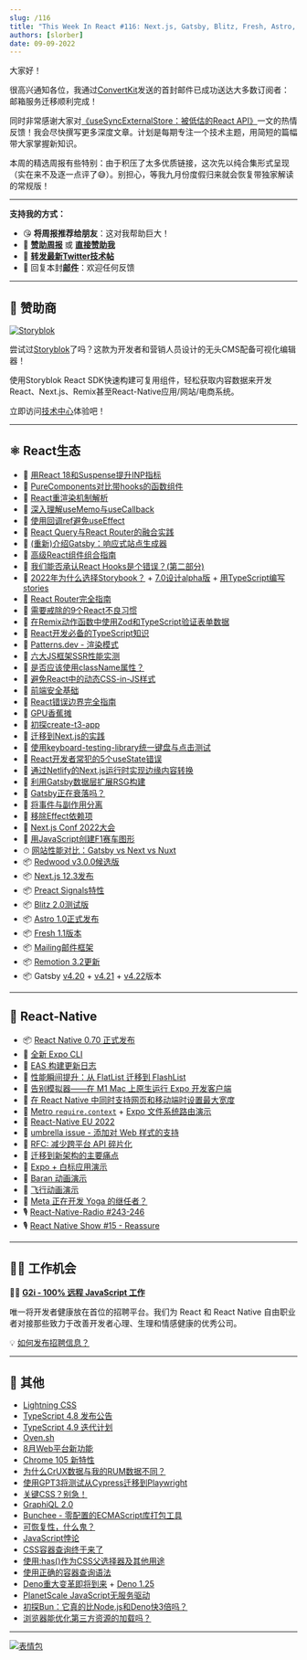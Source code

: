 ```yaml
---
slug: /116
title: "This Week In React #116: Next.js, Gatsby, Blitz, Fresh, Astro, Preact, Redwood, Deno, Remotion, React-Native, Expo, TypeScript, Lightning CSS..."
authors: [slorber]
date: 09-09-2022
---
```


大家好！

很高兴通知各位，我通过[ConvertKit](https://thisweekinreact.com/convertkit)发送的首封邮件已成功送达大多数订阅者：邮箱服务迁移顺利完成！

同时非常感谢大家对[《useSyncExternalStore：被低估的React API》](https://thisweekinreact.com/articles/useSyncExternalStore-the-underrated-react-api)一文的热情反馈！我会尽快撰写更多深度文章。计划是每期专注一个技术主题，用简短的篇幅带大家掌握新知识。

本周的精选周报有些特别：由于积压了太多优质链接，这次先以纯合集形式呈现（实在来不及逐一点评了😅）。别担心，等我九月份度假归来就会恢复带独家解读的常规版！

<!-- truncate -->

---

**支持我的方式：**

- 😘 **将周报推荐给朋友**：这对我帮助巨大！
- 💸 [**赞助周报**](https://thisweekinreact.com/sponsor) 或 [**直接赞助我**](https://github.com/sponsors/slorber)
- 🧵 [**转发最新Twitter技术帖**](https://slo.im/thread)
- 📨 回复本封[**邮件**](mailto:sebastien@thisweekinreact.com)：欢迎任何反馈

<SubscribeFormEmbed />

---

## 💸 赞助商

[![Storyblok](/emails/issues/116/storyblok.png)](https://www.storyblok.com/?utm_source=thisweekinreact&utm_medium=display&utm_campaign=AWA_SPON_TWIREACT_TRA&utm_content=thisweekinreact_en)

尝试过[Storyblok](https://www.storyblok.com/?utm_source=thisweekinreact&utm_medium=display&utm_campaign=AWA_SPON_TWIREACT_TRA&utm_content=thisweekinreact_en)了吗？这款为开发者和营销人员设计的无头CMS配备可视化编辑器！

使用Storyblok React SDK快速构建可复用组件，轻松获取内容数据来开发React、Next.js、Remix甚至React-Native应用/网站/电商系统。

立即访问[技术中心](https://www.storyblok.com/technologies?utm_source=thisweekinreact&utm_medium=display&utm_campaign=AWA_SPON_TWIREACT_TRA&utm_content=thisweekinreact_en)体验吧！

---

## ⚛️ React生态

- 📜 [用React 18和Suspense提升INP指标](https://vercel.com/blog/improving-interaction-to-next-paint-with-react-18-and-suspense)
- 📜 [PureComponents对比带hooks的函数组件](https://www.developerway.com/posts/pure-components-vs-functional-and-hooks)
- 📜 [React重渲染机制解析](https://www.joshwcomeau.com/react/why-react-re-renders/)
- 📜 [深入理解useMemo与useCallback](https://www.joshwcomeau.com/react/usememo-and-usecallback/)
- 📜 [使用回调ref避免useEffect](https://tkdodo.eu/blog/avoiding-use-effect-with-callback-refs)
- 📜 [React Query与React Router的融合实践](https://tkdodo.eu/blog/react-query-meets-react-router)
- 📜 [(重新)介绍Gatsby：响应式站点生成器](https://www.gatsbyjs.com/blog/re-introducing-gatsby-a-reactive-site-generator/)
- 📜 [高级React组件组合指南](https://frontendmastery.com/posts/advanced-react-component-composition-guide/)
- 📜 [我们能否承认React Hooks是个错误？(第二部分)](https://medium.com/codex/can-we-all-just-admit-react-hooks-were-a-bad-idea-795505b0485d)
- 📜 [2022年为什么选择Storybook？](https://storybook.js.org/blog/why-storybook-in-2022/) + [7.0设计alpha版](https://storybook.js.org/blog/7-0-design-alpha/) + [用TypeScript编写stories](https://storybook.js.org/blog/writing-stories-in-typescript/)
- 📜 [React Router完全指南](https://ui.dev/react-router-tutorial)
- 📜 [需要戒除的9个React不良习惯](https://cult.honeypot.io/reads/bad-react-habits-to-kick/)
- 📜 [在Remix动作函数中使用Zod和TypeScript验证表单数据](https://egghead.io/blog/validating-remix-form-data-using-zod-and-typescript-in-action-functions)
- 📜 [React开发必备的TypeScript知识](https://ente.io/blog/tech/typescript-for-react/)
- 📜 [Patterns.dev - 渲染模式](https://www.patterns.dev/posts/rendering-introduction/)
- 📜 [六大JS框架SSR性能实测](https://dev.to/kaspera/we-measured-the-ssr-performance-of-6-js-frameworks-heres-what-we-found-1ck0)
- 📜 [是否应该使用className属性？](https://www.chakshunyu.com/blog/should-you-use-a-classname-prop/)
- 📜 [避免React中的动态CSS-in-JS样式](https://nickb.dev/blog/avoid-dynamic-css-in-js-styles-in-react/)
- 📜 [前端安全基础](https://frontendmastery.com/posts/frontend-security-primer/)
- 📜 [React错误边界完全指南](https://meticulous.ai/blog/react-error-boundaries-complete-guide/)
- 📜 [GPU香蕉摊](https://acko.net/blog/the-gpu-banana-stand/)
- 📜 [初探create-t3-app](https://dev.to/ajcwebdev/a-first-look-at-create-t3-app-1i8f)
- 📜 [迁移到Next.js的实践](https://blog.benchsci.com/moving-house-to-next.js)
- 📜 [使用keyboard-testing-library统一键盘与点击测试](https://testingaccessibility.com/introducing-keyboard-testing-library-by-grunet)
- 📜 [React开发者常犯的5个useState错误](https://refine.dev/blog/common-usestate-mistakes-and-how-to-avoid/)
- 📜 [通过Netlify的Next.js运行时实现边缘内容转换](https://www.netlify.com/blog/nextjs-advanced-middleware-better-runtime-that-extends-nextjs/)
- 📜 [利用Gatsby数据层扩展RSG构建](https://www.gatsbyjs.com/blog/scaling-rsg-builds-with-gatsbys-data-layer/)
- 📜 [Gatsby正在衰落吗？](https://deliciousreverie.co.uk/posts/is-gatsby-decline/)
- 📖 [将事件与副作用分离](https://beta.reactjs.org/learn/separating-events-from-effects)
- 📖 [移除Effect依赖项](https://beta.reactjs.org/learn/removing-effect-dependencies)
- 👥 [Next.js Conf 2022大会](https://vercel.com/blog/nextjs-conf-2022)
- 🎥 [用JavaScript创建F1赛车图形](https://www.youtube.com/watch?v=sA-X0Bw_7Gg)
- ⏱ [网站性能对比：Gatsby vs Next vs Nuxt](https://www.gatsbyjs.com/blog/comparing-website-performance-gatsby-vs-next-vs-nuxt/)
- 📦 [Redwood v3.0.0候选版](https://community.redwoodjs.com/t/redwood-v3-0-0-rc-is-now-available/3836)
- 📦 [Next.js 12.3发布](https://nextjs.org/blog/next-12-3)
- 📦 [Preact Signals特性](https://preactjs.com/blog/introducing-signals/)
- 📦 [Blitz 2.0测试版](https://github.com/blitz-js/blitz/releases/tag/v2.0.0-beta.1)
- 📦 [Astro 1.0正式发布](https://astro.build/blog/astro-1/)
- 📦 [Fresh 1.1版本](https://deno.com/blog/fresh-1.1)
- 📦 [Mailing邮件框架](https://www.mailing.run/)
- 📦 [Remotion 3.2更新](https://www.remotion.dev/blog/3-2)
- 📦 Gatsby [v4.20](https://www.gatsbyjs.com/docs/reference/release-notes/v4.20/) + [v4.21](https://www.gatsbyjs.com/docs/reference/release-notes/v4.21/) + [v4.22](https://www.gatsbyjs.com/docs/reference/release-notes/v4.22/)版本

<SubscribeFormEmbed />

---

## 📱 React-Native

- 📦 [React Native 0.70 正式发布](https://reactnative.dev/blog/2022/09/05/version-070)
- 📜 [全新 Expo CLI](https://blog.expo.dev/the-new-expo-cli-f4250d8e3421)
- 📜 [EAS 构建更新日志](https://blog.expo.dev/eas-build-changelog-43b886b2fa24)
- 📜 [性能瞬间提升：从 FlatList 迁移到 FlashList](https://shopify.engineering/instant-performance-upgrade-flatlist-flashlist)
- 📜 [告别模拟器——在 M1 Mac 上原生运行 Expo 开发客户端](https://medium.com/@derekstavis/ditch-the-simulator-running-expo-dev-client-natively-on-an-m1-mac-28d269e9af17)
- 📜 [在 React Native 中同时支持网页和移动端时设置最大宽度](https://www.reactnativeschool.com/setting-max-width-when-supporting-web-and-mobile-in-react-native)
- 🚧 [Metro `require.context`](https://github.com/facebook/metro/pull/822) + [Expo 文件系统路由演示](https://twitter.com/Baconbrix/status/1560353229241831425)
- 🎥 [React-Native EU 2022](https://www.youtube.com/playlist?list=PLZ3MwD-soTTE-qcA0MrcvZBdmkHJSIjJX)
- 💬 [ umbrella issue - 添加对 Web 样式的支持](https://github.com/facebook/react-native/issues/34425)
- 💬 [RFC: 减少跨平台 API 碎片化](https://github.com/react-native-community/discussions-and-proposals/pull/496)
- 💬 [迁移到新架构的主要痛点](https://github.com/reactwg/react-native-new-architecture/discussions/68)
- 🎨 [Expo + 白标应用演示](https://twitter.com/Baconbrix/status/1557773847717416964)
- 🎨 [Baran 动画演示](https://twitter.com/barany6m)
- 🎨 [飞行动画演示](https://twitter.com/lima_lucas3)
- 📡 [Meta 正在开发 Yoga 的继任者？](https://github.com/facebook/yoga/pull/1116#issuecomment-1201813564)
- 🎙️ [React-Native-Radio #243-246](https://reactnativeradio.com/episodes)
- 🎙️ [React Native Show #15 - Reassure](https://www.youtube.com/watch?v=8pTQKBHFs-8)

---

## 🧑‍💻 工作机会

🧑‍💼 [**G2i - 100% 远程 JavaScript 工作**](https://www.g2i.co/)

唯一将开发者健康放在首位的招聘平台。我们为 React 和 React Native 自由职业者对接那些致力于改善开发者心理、生理和情感健康的优秀公司。

💡 [如何发布招聘信息？](https://thisweekinreact.com/sponsor)

---

## 🔀 其他

- [Lightning CSS](https://lightningcss.dev/)
- [TypeScript 4.8 发布公告](https://devblogs.microsoft.com/typescript/announcing-typescript-4-8/)
- [TypeScript 4.9 迭代计划](https://github.com/microsoft/TypeScript/issues/50457)
- [Oven.sh](https://oven.sh/)
- [8月Web平台新功能](https://web.dev/web-platform-08-2022/)
- [Chrome 105 新特性](https://developer.chrome.com/blog/new-in-chrome-105/)
- [为什么CrUX数据与我的RUM数据不同？](https://web.dev/crux-and-rum-differences/)
- [使用GPT3将测试从Cypress迁移到Playwright](https://contra.com/p/PWBcPYZc-rewriting-tests-from-cypress-to-playwright-using-gpt-3)
- [关键CSS？别急！](https://csswizardry.com/2022/09/critical-css-not-so-fast/)
- [GraphiQL 2.0](https://github.com/graphql/graphiql/releases/tag/graphiql%402.0.0)
- [Bunchee - 零配置的ECMAScript库打包工具](https://github.com/huozhi/bunchee)
- [可恢复性，什么鬼？](https://dev.to/this-is-learning/resumability-wtf-2gcm)
- [JavaScript悖论](https://dev.to/this-is-learning/the-javascript-paradox-2njj)
- [CSS容器查询终于来了](https://ishadeed.com/article/container-queries-are-finally-here/)
- [使用:has()作为CSS父选择器及其他用途](https://webkit.org/blog/13096/css-has-pseudo-class/)
- [使用正确的容器查询语法](https://www.oddbird.net/2022/08/18/cq-syntax/)
- [Deno重大变革即将到来](https://deno.com/blog/changes) + [Deno 1.25](https://deno.com/blog/v1.25)
- [PlanetScale JavaScript无服务驱动](https://planetscale.com/blog/introducing-the-planetscale-serverless-driver-for-javascript)
- [初探Bun：它真的比Node.js和Deno快3倍吗？](https://dev.to/builderio/a-first-look-at-bun-is-it-really-3x-faster-than-nodejs-and-deno-45od)
- [浏览器能优化第三方资源的加载吗？](https://developer.chrome.com/blog/third-party-scripts/)

---

[![表情包](/emails/issues/116/meme.png)](https://twitter.com/Keithamus/status/1562894696476999682)